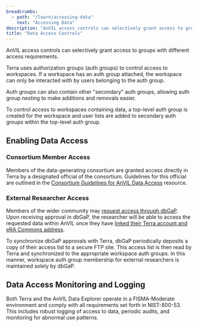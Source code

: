 ```yaml
---
breadcrumbs:
  - path: "/learn/accessing-data"
    text: "Accessing Data"
description: "AnVIL access controls can selectively grant access to groups with different access requirements."
title: "Data Access Controls"
---
```


<Alert icon={false} severity="info">
  AnVIL access controls can selectively grant access to groups with different
  access requirements.
</Alert>

Terra uses authorization groups (auth groups) to control access to workspaces. If a workspace has an auth group attached, the workspace can only be interacted with by users belonging to the auth group.

Auth groups can also contain other "secondary" auth groups, allowing auth group nesting to make additions and removals easier.

To control access to workspaces containing data, a top-level auth group is created for the workspace and user lists are added to secondary auth groups within the top-level auth group.

## Enabling Data Access

### Consortium Member Access

Members of the data-generating consortium are granted access directly in Terra by a designated official of the consortium. Guidelines for this official are outlined in the [Consortium Guidelines for AnVIL Data Access](/learn/data-submitters/resources/consortium-data-access-guidelines) resource.

### External Researcher Access

Members of the wider community may [request access through dbGaP](/learn/accessing-data/requesting-data-access#accessing-controlled-access-data). Upon receiving approval in dbGaP, the researcher will be able to access the requested data within AnVIL once they have [linked their Terra account and eRA Commons address](/learn/accessing-data/requesting-data-access#linking-your-terra-account-and-your-era-commons-address).

To synchronize dbGaP approvals with Terra, dbGaP periodically deposits a copy of their access list to a secure FTP site. This access list is then read by Terra and synchronized to the appropriate workspace auth groups. In this manner, workspace auth group membership for external researchers is maintained solely by dbGaP.

## Data Access Monitoring and Logging

Both Terra and the AnVIL Data Explorer operate in a FISMA-Moderate environment and comply with all requirements set forth in NIST-800-53. This includes robust logging of access to data, periodic audits, and monitoring for abnormal use patterns.
